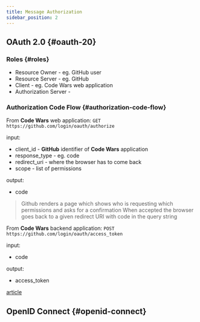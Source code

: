 ```yaml
---
title: Message Authorization
sidebar_position: 2
---
```


## OAuth 2.0 {#oauth-20}

### Roles {#roles}

* Resource Owner - eg. GitHub user
* Resource Server - eg. GitHub
* Client - eg. Code Wars web application
* Authorization Server -

### Authorization Code Flow {#authorization-code-flow}

From __Code Wars__ web application:
`GET https://github.com/login/oauth/authorize`

input:
* client_id - __GitHub__ identifier of __Code Wars__ application
* response_type - eg. code
* redirect_uri - where the browser has to come back
* scope - list of permissions

output: 
* code

> Github renders a page which shows who is requesting which permissions
> and asks for a confirmation
> When accepted the browser goes back to a given redirect URI with 
> code in the query string

From __Code Wars__ backend application:
`POST https://github.com/login/oauth/access_token`

input:
* code

output:
* access_token

[article](https://www.digitalocean.com/community/tutorials/an-introduction-to-oauth-2)[](https://www.digitalocean.com/community/tutorials/an-introduction-to-oauth-2)

## OpenID Connect {#openid-connect}
